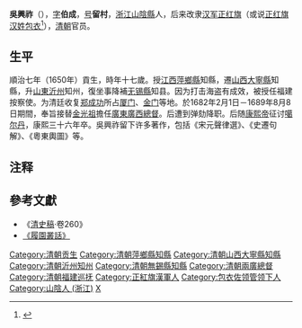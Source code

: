 '''吳興祚'''（{{bd|1632年||1698年||catIdx=W吳}}），[[表字|字]]'''伯成'''，[[号|号]]'''留村'''，[[浙江|浙江]][[山阴县_(浙江省)|山陰縣]]人，后来改隶[[汉军正红旗|汉军正红旗]]（或说[[正红旗包衣|正红旗汉姓包衣]]<ref>{{cite journal|last = 
|first = 
|author =张玉兴
|coauthors = 
|date =2003
|year = 
|month = 
|title =《包衣汉姓与汉军简论——八旗制度兴衰的一个历史见证》
|journal =辽宁大学学报：哲学社会科学版
|volume = 
|issue =2003年第4期
|pages =37—45
|publisher =辽宁大学
|location =辽宁省沈阳市
|issn =1002-3291
|pmid = 
|doi = 
|bibcode = 
|oclc =
|id = 
|url =http://www.cqvip.com/QK/81446X/20034/9098967.html
|language =Zh-hans}}</ref>{{Rp|41}}），[[清朝|清朝]]官员。

==生平==
順治七年（1650年）貢生，時年十七歲。授[[江西|江西]][[萍鄉縣|萍鄉縣]]知縣，遷[[山西|山西]][[大寧縣|大寧縣]]知縣，升[[山東|山東]][[沂州|沂州]]知州，復坐事降補[[无锡縣|无锡縣]]知县。因为打击海盗有成效，被授任福建按察使。为清廷收复[[郑成功|郑成功]]所占[[厦门|厦门]]、[[金门|金门]]等地。於1682年2月1日－1689年8月8日期間，奉旨接替[[金光祖|金光祖]]擔任[[兩廣總督|廣東廣西總督]]。后遭到弹劾降职。后随[[康熙帝|康熙帝]]征讨[[噶尔丹|噶尔丹]]，康熙三十六年卒。吳興祚留下许多著作，包括《宋元聲律選》、《史遷句解》、《粵東輿圖》等。

== 注释 ==

{{Reflist|25em}}

==參考文獻==
*《[[清史稿|清史稿]]·卷260》
*[[s:履園叢話/01#吳留村|《履園叢話》]]

{{start box}}
{{s-off}}
{{s-before|[[楊熙|楊熙]]}}
{{s-title|[[福建巡撫|福建巡撫]]|1678年上任}}
{{s-after|[[董國興|董國興]]}}
{{s-before|[[金光祖|金光祖]]}}
{{s-title|[[兩廣總督|兩廣總督]]|任職期間：1682年2月1日－1689年8月8日}}
{{s-after|[[石琳|石琳]]}}
{{end box}}

{{DEFAULTSORT:Wu吴}}
[[Category:清朝贡生|Category:清朝贡生]]
[[Category:清朝萍鄉縣知縣|Category:清朝萍鄉縣知縣]]
[[Category:清朝山西大寧縣知縣|Category:清朝山西大寧縣知縣]]
[[Category:清朝沂州知州|Category:清朝沂州知州]]
[[Category:清朝無錫縣知縣|Category:清朝無錫縣知縣]]
[[Category:清朝兩廣總督|Category:清朝兩廣總督]]
[[Category:清朝福建巡抚|Category:清朝福建巡抚]]
[[Category:正紅旗漢軍人|Category:正紅旗漢軍人]]
[[Category:包衣佐领管领下人|Category:包衣佐领管领下人]]
[[Category:山陰人_(浙江)|Category:山陰人 (浙江)]]
[[Category:吴姓|X]]